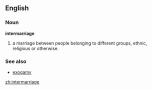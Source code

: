 ==English==

===Noun===
'''intermarriage'''

# a marriage between people belonging to different groups, ethnic, religious or otherwise.
===See also===
* [[exogamy]]

[[zh:intermarriage]]